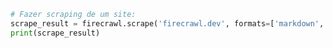 ```python Python
# Fazer scraping de um site:
scrape_result = firecrawl.scrape('firecrawl.dev', formats=['markdown', 'html'])
print(scrape_result)
```
